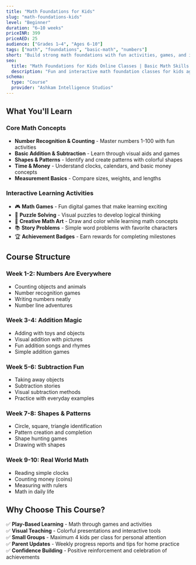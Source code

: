 ```yaml
---
title: "Math Foundations for Kids"
slug: "math-foundations-kids"
level: "Beginner"
duration: "6–10 weeks"
priceINR: 399
priceAED: 25
audience: ["Grades 1–4", "Ages 6-10"]
tags: ["math", "foundations", "basic-math", "numbers"]
short: "Build strong math foundations with fun activities, games, and interactive learning for young minds."
seo:
  title: "Math Foundations for Kids Online Classes | Basic Math Skills | AIS Academy"
  description: "Fun and interactive math foundation classes for kids aged 6-10. Learn numbers, counting, basic operations through games and activities."
schema:
  type: "Course"
  provider: "Ashkam Intelligence Studios"
---
```


## What You'll Learn

### Core Math Concepts
- **Number Recognition & Counting** - Master numbers 1-100 with fun activities
- **Basic Addition & Subtraction** - Learn through visual aids and games
- **Shapes & Patterns** - Identify and create patterns with colorful shapes
- **Time & Money** - Understand clocks, calendars, and basic money concepts
- **Measurement Basics** - Compare sizes, weights, and lengths

### Interactive Learning Activities
- 🎮 **Math Games** - Fun digital games that make learning exciting
- 🧩 **Puzzle Solving** - Visual puzzles to develop logical thinking
- 🎨 **Creative Math Art** - Draw and color while learning math concepts
- 📚 **Story Problems** - Simple word problems with favorite characters
- 🏆 **Achievement Badges** - Earn rewards for completing milestones

## Course Structure

### Week 1-2: Numbers Are Everywhere
- Counting objects and animals
- Number recognition games
- Writing numbers neatly
- Number line adventures

### Week 3-4: Addition Magic
- Adding with toys and objects
- Visual addition with pictures
- Fun addition songs and rhymes
- Simple addition games

### Week 5-6: Subtraction Fun
- Taking away objects
- Subtraction stories
- Visual subtraction methods
- Practice with everyday examples

### Week 7-8: Shapes & Patterns
- Circle, square, triangle identification
- Pattern creation and completion
- Shape hunting games
- Drawing with shapes

### Week 9-10: Real World Math
- Reading simple clocks
- Counting money (coins)
- Measuring with rulers
- Math in daily life

## Why Choose This Course?

✅ **Play-Based Learning** - Math through games and activities  
✅ **Visual Teaching** - Colorful presentations and interactive tools  
✅ **Small Groups** - Maximum 4 kids per class for personal attention  
✅ **Parent Updates** - Weekly progress reports and tips for home practice  
✅ **Confidence Building** - Positive reinforcement and celebration of achievements
